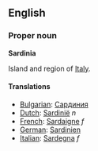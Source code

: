 ==English==
===Proper noun===
'''Sardinia'''

Island and region of [[Italy]].

====Translations====
*[[Bulgarian]]: [[Сардиния]]
*[[Dutch]]: [[Sardinië]] ''n''
*[[French]]: [[Sardaigne]] ''f''
*[[German]]: [[Sardinien]]
*[[Italian]]: [[Sardegna]] ''f''